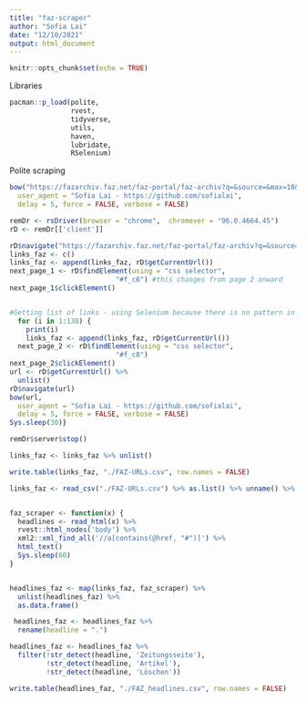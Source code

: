 ```yaml
---
title: "faz-scraper"
author: "Sofia Lai"
date: "12/10/2021"
output: html_document
---
```


```r
knitr::opts_chunk$set(echo = TRUE)
```

Libraries
```r
pacman::p_load(polite, 
               rvest,
               tidyverse,
               utils,
               haven, 
               lubridate,
               RSelenium)
```

Polite scraping 
```r
bow("https://fazarchiv.faz.net/faz-portal/faz-archiv?q=&source=&max=10&sort=&offset=10&_ts=1639128688167&DT_from=01.06.2021&DT_to=10.12.2021&timeFilterType=0#hitlist",
  user_agent = "Sofia Lai - https://github.com/sofialai",
  delay = 5, force = FALSE, verbose = FALSE)
```

```r
remDr <- rsDriver(browser = "chrome",  chromever = "96.0.4664.45")
rD <- remDr[['client']]

rD$navigate("https://fazarchiv.faz.net/faz-portal/faz-archiv?q=&source=&max=30&sort=&offset=0&_ts=1639129139697&DT_from=01.06.2021&DT_to=10.12.2021&timeFilterType=0#hitlist")
links_faz <- c()
links_faz <- append(links_faz, rD$getCurrentUrl())
next_page_1 <- rD$findElement(using = "css selector", 
                          "#f_c6") #this changes from page 2 onward 
next_page_1$clickElement()


#Getting list of links - using Selenium because there is no pattern in the different ULRs for each page! 
  for (i in 1:138) {
    print(i)
    links_faz <- append(links_faz, rD$getCurrentUrl())
  next_page_2 <- rD$findElement(using = "css selector", 
                          "#f_c8")
next_page_2$clickElement() 
url <- rD$getCurrentUrl() %>% 
  unlist()
rD$navigate(url) 
bow(url,
  user_agent = "Sofia Lai - https://github.com/sofialai",
  delay = 5, force = FALSE, verbose = FALSE)
Sys.sleep(30)}

remDr$server$stop()

links_faz <- links_faz %>% unlist()

write.table(links_faz, "./FAZ-URLs.csv", row.names = FALSE)

links_faz <- read_csv("./FAZ-URLs.csv") %>% as.list() %>% unname() %>% unlist()


faz_scraper <- function(x) {
  headlines <- read_html(x) %>% 
  rvest::html_nodes('body') %>%
  xml2::xml_find_all('//a[contains(@href, "#")]') %>%
  html_text()
  Sys.sleep(60)
}


headlines_faz <- map(links_faz, faz_scraper) %>% 
  unlist(headlines_faz) %>% 
  as.data.frame() 

 headlines_faz <- headlines_faz %>% 
  rename(headline = ".") 

headlines_faz <- headlines_faz %>% 
  filter(!str_detect(headline, 'Zeitungsseite'), 
         !str_detect(headline, 'Artikel'),
         !str_detect(headline, 'Löschen'))

write.table(headlines_faz, "./FAZ_headlines.csv", row.names = FALSE)

```

